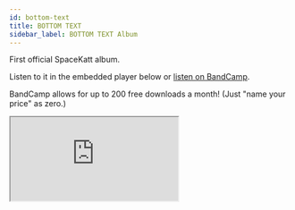 ```yaml
---
id: bottom-text
title: BOTTOM TEXT
sidebar_label: BOTTOM TEXT Album
---
```


First official SpaceKatt album.

Listen to it in the embedded player below or [listen on BandCamp](https://spacekatt.bandcamp.com/album/bottom-text).

BandCamp allows for up to 200 free downloads a month! \(Just "name your price" as zero.\)

<div>
  <iframe
    style={{ border: 0, width: '350px', height: '470px' }}
    src="https://bandcamp.com/EmbeddedPlayer/album=4506457/size=large/bgcol=333333/linkcol=0f91ff/tracklist=false/transparent=true/"
    seamless
  >
    <a href="https://spacekatt.bandcamp.com/album/bottom-text">
      BOTTOM TEXT by SpaceKatt
    </a>
  </iframe>
</div>
